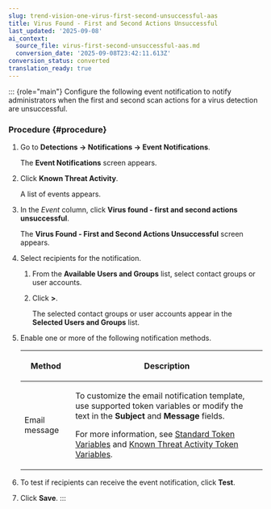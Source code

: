 ```yaml
---
slug: trend-vision-one-virus-first-second-unsuccessful-aas
title: Virus Found - First and Second Actions Unsuccessful
last_updated: '2025-09-08'
ai_context:
  source_file: virus-first-second-unsuccessful-aas.md
  conversion_date: '2025-09-08T23:42:11.613Z'
conversion_status: converted
translation_ready: true
---
```


::: {role="main"}
Configure the following event notification to notify administrators when the first and second scan actions for a virus detection are unsuccessful.

### Procedure {#procedure}

1.  Go to **Detections → Notifications → Event Notifications**.

    The **Event Notifications** screen appears.

2.  Click **Known Threat Activity**.

    A list of events appears.

3.  In the *Event* column, click **Virus found - first and second actions unsuccessful**.

    The **Virus Found - First and Second Actions Unsuccessful** screen appears.

4.  Select recipients for the notification.

    1.  From the **Available Users and Groups** list, select contact groups or user accounts.

    2.  Click **\>**.

        The selected contact groups or user accounts appear in the **Selected Users and Groups** list.

5.  Enable one or more of the following notification methods.

    <table>
    <colgroup>
    <col style="width: 21%" />
    <col style="width: 79%" />
    </colgroup>
    <thead>
    <tr>
    <th><p>Method</p></th>
    <th><p>Description</p></th>
    </tr>
    </thead>
    <tbody>
    <tr>
    <td><p>Email message</p></td>
    <td><p>To customize the email notification template, use supported token variables or modify the text in the <strong>Subject</strong> and <strong>Message</strong> fields.</p>
    <p>For more information, see <a href="trend-vision-one-standard-token-variables">Standard Token Variables</a> and <a href="trend-vision-one-known-threat-activity-token">Known Threat Activity Token Variables</a>.</p></td>
    </tr>
    </tbody>
    </table>

6.  To test if recipients can receive the event notification, click **Test**.

7.  Click **Save**.
:::
